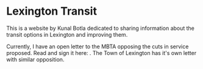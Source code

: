 
# Lexington Transit

This is a website by Kunal Botla dedicated to sharing information about the transit options in Lexington and improving them.

Currently, I have an open letter to the MBTA opposing the cuts in service proposed. Read and sign it here: . The Town of Lexington has it's own letter with similar opposition.